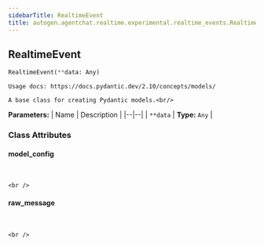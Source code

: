 ```yaml
---
sidebarTitle: RealtimeEvent
title: autogen.agentchat.realtime.experimental.realtime_events.RealtimeEvent
---
```

<h2 id="autogen.agentchat.realtime.experimental.realtime_events.RealtimeEvent" class="doc doc-heading">
    <code class="doc-symbol doc-symbol-heading doc-symbol-class"></code>
    <span class="doc doc-object-name doc-class-name">RealtimeEvent</span>
</h2>

```python
RealtimeEvent(**data: Any)
```

    Usage docs: https://docs.pydantic.dev/2.10/concepts/models/
    
    A base class for creating Pydantic models.<br/>

<b>Parameters:</b>
| Name | Description |
|--|--|
| `**data` | **Type:** `Any` |

### Class Attributes

<code class="doc-symbol doc-symbol-heading doc-symbol-attribute"></code>
#### model_config
<br />

    <br />

<code class="doc-symbol doc-symbol-heading doc-symbol-attribute"></code>
#### raw_message
<br />

    <br />